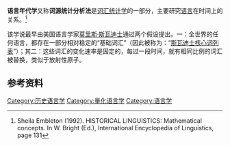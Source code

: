 '''语言年代学'''又称'''词源统计分析法'''是[[词汇统计学|词汇统计学]]的一部分，主要研究[[语言|语言]]在时间上的关系。<ref>Sheila Embleton (1992). HISTORICAL LINGUISTICS: Mathematical concepts. In W. Bright (Ed.), International Encyclopedia of Linguistics, page 131</ref>

该学说最早由美国语言学家[[莫里斯·斯瓦迪士|莫里斯·斯瓦迪士]]通过两个假设提出。一：全世界的任何语言，都存在一部分相对稳定的“基础词汇”（因此被称为：“[[斯瓦迪士核心词列表|斯瓦迪士核心词列表]]”）；其二：这些词汇的变化速率是固定的，每过一段时间，就有相同比例的词汇被替换，类似于放射性原子。

==参考资料==
<references/>

[[Category:历史语言学|Category:历史语言学]]
[[Category:量化语言学|Category:量化语言学]]
[[Category:语言学|Category:语言学]]